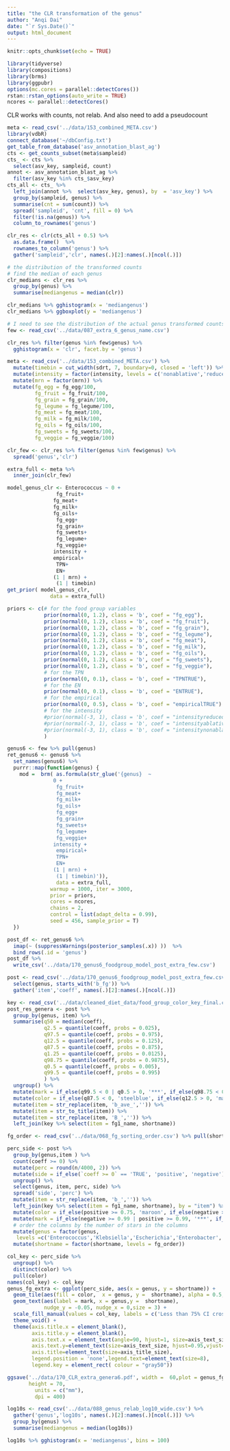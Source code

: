 ```yaml
---
title: "the CLR transformation of the genus"
author: "Anqi Dai"
date: "`r Sys.Date()`"
output: html_document
---
```


```r
knitr::opts_chunk$set(echo = TRUE)
```

```r
library(tidyverse)
library(compositions)
library(brms)
library(ggpubr)
options(mc.cores = parallel::detectCores())
rstan::rstan_options(auto_write = TRUE)
ncores <- parallel::detectCores()
```

CLR works with counts, not relab. And also need to add a pseudocount

```r
meta <- read_csv('../data/153_combined_META.csv')
library(vdbR)
connect_database('~/dbConfig.txt')
get_table_from_database('asv_annotation_blast_ag')
cts <- get_counts_subset(meta$sampleid)
cts_ <- cts %>% 
  select(asv_key, sampleid, count)
annot <- asv_annotation_blast_ag %>% 
  filter(asv_key %in% cts_$asv_key)
cts_all <- cts_ %>% 
  left_join(annot %>%  select(asv_key, genus), by  = 'asv_key') %>% 
  group_by(sampleid, genus) %>% 
  summarise(cnt = sum(count)) %>% 
  spread('sampleid', 'cnt', fill = 0) %>% 
  filter(!is.na(genus)) %>% 
  column_to_rownames('genus')
```


```r
clr_res <- clr(cts_all + 0.5) %>% 
  as.data.frame()  %>% 
  rownames_to_column('genus') %>% 
  gather('sampleid','clr', names(.)[2]:names(.)[ncol(.)])

# the distribution of the transformed counts
# find the median of each genus
clr_medians <- clr_res %>% 
  group_by(genus) %>% 
  summarise(mediangenus = median(clr))

clr_medians %>% gghistogram(x = 'mediangenus')
clr_medians %>% ggboxplot(y = 'mediangenus')

# I need to see the distribution of the actual genus transformed counts
few <- read_csv('../data/087_extra_6_genus_name.csv')

clr_res %>% filter(genus %in% few$genus) %>% 
  gghistogram(x = 'clr', facet.by = 'genus')
```

```r
meta <- read_csv('../data/153_combined_META.csv') %>% 
  mutate(timebin = cut_width(sdrt, 7, boundary=0, closed = 'left')) %>% 
  mutate(intensity = factor(intensity, levels = c('nonablative','reduced','ablative'))) %>% 
  mutate(mrn = factor(mrn)) %>% 
  mutate(fg_egg = fg_egg/100,
         fg_fruit = fg_fruit/100,
         fg_grain = fg_grain/100,
         fg_legume = fg_legume/100,
         fg_meat = fg_meat/100,
         fg_milk = fg_milk/100,
         fg_oils = fg_oils/100,
         fg_sweets = fg_sweets/100,
         fg_veggie = fg_veggie/100) 

clr_few <- clr_res %>% filter(genus %in% few$genus) %>% 
  spread('genus','clr')

extra_full <- meta %>% 
  inner_join(clr_few)
```


```r
model_genus_clr <- Enterococcus ~ 0 + 
                fg_fruit+
               fg_meat+
               fg_milk+
               fg_oils+
                fg_egg+ 
                fg_grain+
                fg_sweets+  
                fg_legume+
                fg_veggie+
               intensity +
               empirical+
                TPN+
                EN+
               (1 | mrn) +
                (1 | timebin)
get_prior( model_genus_clr,  
              data = extra_full)

priors <- c(# for the food group variables
            prior(normal(0, 1.2), class = 'b', coef = "fg_egg"),
            prior(normal(0, 1.2), class = 'b', coef = "fg_fruit"),
            prior(normal(0, 1.2), class = 'b', coef = "fg_grain"),
            prior(normal(0, 1.2), class = 'b', coef = "fg_legume"),
            prior(normal(0, 1.2), class = 'b', coef = "fg_meat"),
            prior(normal(0, 1.2), class = 'b', coef = "fg_milk"),
            prior(normal(0, 1.2), class = 'b', coef = "fg_oils"),
            prior(normal(0, 1.2), class = 'b', coef = "fg_sweets"),
            prior(normal(0, 1.2), class = 'b', coef = "fg_veggie"),
            # for the TPN 
            prior(normal(0, 0.1), class = 'b', coef = "TPNTRUE"),
            # for the EN
            prior(normal(0, 0.1), class = 'b', coef = "ENTRUE"),
            # for the empirical 
            prior(normal(0, 0.5), class = 'b', coef = "empiricalTRUE")
            # for the intensity 
            #prior(normal(-3, 1), class = 'b', coef = "intensityreduced"),
            #prior(normal(-3, 1), class = 'b', coef = "intensityablative"),
            #prior(normal(-3, 1), class = 'b', coef = "intensitynonablative")
            )
```

```r
genus6 <- few %>% pull(genus)
ret_genus6 <- genus6 %>% 
  set_names(genus6) %>% 
  purrr::map(function(genus) {
    mod =  brm( as.formula(str_glue('{genus}  ~ 
               0 +
                fg_fruit+
                fg_meat+
                fg_milk+
                fg_oils+
                fg_egg+ 
                fg_grain+
                fg_sweets+  
                fg_legume+
                fg_veggie+
               intensity +
                empirical+
                TPN+
                EN+
               (1 | mrn) +
                (1 | timebin)')),  
                data = extra_full, 
              warmup = 1000, iter = 3000, 
              prior = priors,
              cores = ncores, 
              chains = 2, 
              control = list(adapt_delta = 0.99),
              seed = 456, sample_prior = T) 
  })

post_df <- ret_genus6 %>% 
  imap(~ (suppressWarnings(posterior_samples(.x)) ))  %>% 
  bind_rows(.id = 'genus')  
post_df %>% 
  write_csv('../data/170_genus6_foodgroup_model_post_extra_few.csv')
```


```r
post <- read_csv('../data/170_genus6_foodgroup_model_post_extra_few.csv') %>% 
  select(genus, starts_with('b_fg')) %>% 
  gather('item','coeff', names(.)[2]:names(.)[ncol(.)])

key <- read_csv('../data/cleaned_diet_data/food_group_color_key_final.csv', col_types = 'ccccc')
post_res_genera <- post %>% 
  group_by(genus, item) %>% 
  summarise(q50 = median(coeff),
            q2.5 = quantile(coeff, probs = 0.025),
            q97.5 = quantile(coeff, probs = 0.975),
            q12.5 = quantile(coeff, probs = 0.125),
            q87.5 = quantile(coeff, probs = 0.875),
            q1.25 = quantile(coeff, probs = 0.0125),
            q98.75 = quantile(coeff, probs = 0.9875),
            q0.5 = quantile(coeff, probs = 0.005),
            q99.5 = quantile(coeff, probs = 0.995)
            ) %>% 
  ungroup() %>% 
  mutate(mark = if_else(q99.5 < 0 | q0.5 > 0, '***', if_else(q98.75 < 0 | q1.25 > 0, '**', if_else(q97.5 < 0 | q2.5 > 0, '*', '')))) %>% 
  mutate(color = if_else(q87.5 < 0, 'steelblue', if_else(q12.5 > 0, 'maroon', 'white'))) %>% 
  mutate(item = str_replace(item, 'b_ave_','')) %>% 
  mutate(item = str_to_title(item)) %>% 
  mutate(item = str_replace(item, 'B_','')) %>% 
  left_join(key %>% select(item = fg1_name, shortname))

fg_order <- read_csv('../data/068_fg_sorting_order.csv') %>% pull(shortname)

perc_side <- post %>%
  group_by(genus,item ) %>%
  count(coeff >= 0) %>%
  mutate(perc = round(n/4000, 2)) %>%
  mutate(side = if_else(`coeff >= 0` == 'TRUE', 'positive', 'negative')) %>%
  ungroup() %>%
  select(genus, item, perc, side) %>%
  spread('side', 'perc') %>%
  mutate(item = str_replace(item, 'b_','')) %>%
  left_join(key %>% select(item = fg1_name, shortname), by = "item") %>%
  mutate(color = if_else(positive >= 0.75, 'maroon', if_else(negative >= 0.75, 'steelblue', 'white'))) %>%
  mutate(mark = if_else(negative >= 0.99 | positive >= 0.99, '***', if_else(negative >= 0.975 | positive >= 0.975, '**', if_else(negative >= 0.95 | positive >= 0.95, '*', '')))) %>%
  # order the columns by the number of stars in the columns
  mutate(genus = factor(genus,
   levels =c('Enterococcus','Klebsiella','Escherichia','Enterobacter','Citrobacter','Cronobacter'))) %>%
  mutate(shortname = factor(shortname, levels = fg_order))

col_key <- perc_side %>% 
  ungroup() %>% 
  distinct(color) %>% 
  pull(color)
names(col_key) <- col_key
genus_fg_extra <- ggplot(perc_side, aes(x = genus, y = shortname)) +
  geom_tile(aes(fill = color,  x = genus, y =  shortname), alpha = 0.5, color='gray0', width=1, height=1) +
  geom_text(aes(label = mark, x = genus,y =  shortname),
            nudge_y = -0.05, nudge_x = 0,size = 3) +
  scale_fill_manual(values = col_key, labels = c('Less than 75% CI crosses 0', '75% CI < 0 negative','75% CI > 0 positive')) +
  theme_void() +
  theme(axis.title.x = element_blank(),
        axis.title.y = element_blank(),
        axis.text.x = element_text(angle=90, hjust=1, size=axis_text_size),
        axis.text.y=element_text(size=axis_text_size, hjust=0.95,vjust=0.2),
        axis.title=element_text(size=axis_title_size),
        legend.position = 'none',legend.text=element_text(size=8),
        legend.key = element_rect( colour = "gray50"))
```


```r

ggsave('../data/170_CLR_extra_genera6.pdf', width =  60,plot = genus_fg_extra,
       height = 70, 
         units = c("mm"),
         dpi = 400)
```

```r
log10s <- read_csv('../data/088_genus_relab_log10_wide.csv') %>% 
  gather('genus','log10s', names(.)[2]:names(.)[ncol(.)]) %>% 
  group_by(genus) %>% 
  summarise(mediangenus = median(log10s))

log10s %>% gghistogram(x = 'mediangenus', bins = 100)
```